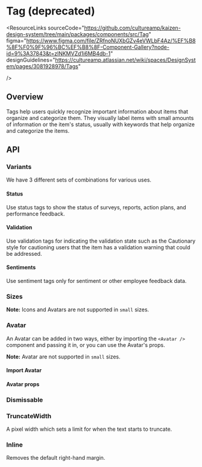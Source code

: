 
<Meta of={TagStories} />

# Tag (deprecated)

<ResourceLinks
  sourceCode="https://github.com/cultureamp/kaizen-design-system/tree/main/packages/components/src/Tag"
  figma="https://www.figma.com/file/ZRfnoNUXbGZv4eVWLbF4Az/%EF%B8%8F%F0%9F%96%BC%EF%B8%8F-Component-Gallery?node-id=9%3A37843&t=zlNKMVZd1i6MB4db-1"
  designGuidelines="https://cultureamp.atlassian.net/wiki/spaces/DesignSystem/pages/3081928978/Tags"

/>

<ReplacementNotice />

<KAIOInstallation exportNames="Tag" />

## Overview

Tags help users quickly recognize important information about items that organize and categorize them. They visually label items with small amounts of information or the item's status, usually with keywords that help organize and categorize the items.

<Canvas of={TagStories.Playground} />
<Controls of={TagStories.Playground} />

## API

### Variants

We have 3 different sets of combinations for various uses.

#### Status

Use status tags to show the status of surveys, reports, action plans, and performance feedback.

<Canvas of={TagStories.Status} />

#### Validation

Use validation tags for indicating the validation state such as the Cautionary style for cautioning users that the item has a validation warning that could be addressed.

<Canvas of={TagStories.Validation} />

#### Sentiments

Use sentiment tags only for sentiment or other employee feedback data.

<Canvas of={TagStories.Sentiments} />

### Sizes

**Note:** Icons and Avatars are not supported in `small` sizes.

<Canvas of={TagStories.Sizes} />

### Avatar

An Avatar can be added in two ways, either by importing the `<Avatar />` component and passing it in, or you can use the Avatar's props.

**Note:** Avatar are not supported in `small` sizes.

#### Import Avatar

<Canvas of={TagStories.ProfileWithAvatarImport} />

#### Avatar props

<Canvas of={TagStories.ProfileWithAvatarProps} />

### Dismissable

<Canvas of={TagStories.Dismissible} />

### TruncateWidth

A pixel width which sets a limit for when the text starts to truncate.

<Canvas of={TagStories.Truncate} />

### Inline

Removes the default right-hand margin.

<Canvas of={TagStories.Inline} />
